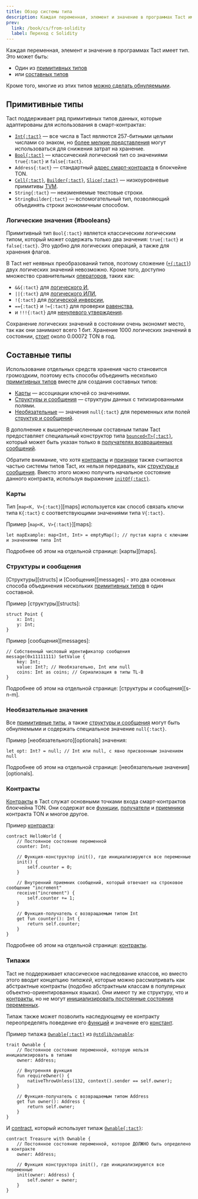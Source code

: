 ```yaml
---
title: Обзор системы типа
description: Каждая переменная, элемент и значение в программах Tact имеет тип
prev:
  link: /book/cs/from-solidity
  label: Переход c Solidity
---
```


Каждая переменная, элемент и значение в программах Tact имеет тип. Это может быть:

- Один из [примитивных типов](#primitive-types)
- или [составных типов](#composite-types)

Кроме того, многие из этих типов [можно сделать обнуляемыми](#optionals).

## Примитивные типы

Tact поддерживает ряд примитивных типов данных, которые адаптированы для использования в смарт-контрактах:

- [`Int{:tact}`](/ru/book/integers) — все числа в Tact являются $257$-битными целыми числами со знаком, но [более мелкие представления](/ru/book/integers#serialization) могут использоваться для снижения затрат на хранение.
- [`Bool{:tact}`](#booleans) — классический логический тип со значениями `true{:tact}` и `false{:tact}`.
- `Address{:tact}` — стандартный [адрес смарт-контракта](https://docs.ton.org/learn/overviews/addresses#address-of-smart-contract) в блокчейне TON.
- [`Cell{:tact}`](/ru/book/cells#cells), [`Builder{:tact}`](/ru/book/cells#builders), [`Slice{:tact}`](/ru/book/cells#slices) — низкоуровневые примитивы [TVM][tvm].
- `String{:tact}` — неизменяемые текстовые строки.
- `StringBuilder{:tact}` — вспомогательный тип, позволяющий объединять строки экономичным способом.

[tvm]: https://docs.ton.org/learn/tvm-instructions/tvm-overview

### Логические значения {#booleans}

Примитивный тип `Bool{:tact}` является классическим логическим типом, который может содержать только два значения: `true{:tact}` и `false{:tact}`. Это удобно для логических операций, а также для хранения флагов.

В Tact нет неявных преобразований типов, поэтому сложение ([`+{:tact}`](/ru/book/operators#binary-add)) двух логических значений невозможно. Кроме того, доступно множество сравнительных [операторов](/ru/book/operators), таких как:

- `&&{:tact}` для [логического И](/ru/book/operators#binary-logical-and),
- `||{:tact}` для [логического ИЛИ](/ru/book/operators#binary-logical-or),
- `!{:tact}` для [логической инверсии](/ru/book/operators#unary-inverse),
- `=={:tact}` и `!={:tact}` для проверки [равенства](/ru/book/operators#binary-equality),
- и `!!!{:tact}` для [ненулевого утверждения](/ru/book/optionals).

Сохранение логических значений в состоянии очень экономит место, так как они занимают всего 1 бит. Хранение 1000 логических значений в состоянии, [стоит](https://ton.org/docs/develop/smart-contracts/fees#how-to-calculate-fees) около $0.00072$ TON в год.

## Составные типы

Использование отдельных средств хранения часто становится громоздким, поэтому есть способы объединить несколько [примитивных типов](#primitive-types) вместе для создания составных типов:

- [Карты](#maps) — ассоциации ключей со значениями.
- [Структуры и сообщения](#structs-and-messages) — структуры данных с типизированными полями.
- [Необязательные](#optionals) — значения `null{:tact}` для переменных или полей [структур и сообщений](#structs-and-messages).

В дополнение к вышеперечисленным составным типам Tact предоставляет специальный конструктор типа [`bounced<T>{:tact}`](/ru/book/bounced), который может быть указан только в [получателях возвращенных сообщений](/ru/book/bounced).

Обратите внимание, что хотя [контракты](#contracts) и [признаки](#traits) также считаются частью системы типов Tact, их нельзя передавать, как [структуры и сообщения](#structs-and-messages). Вместо этого можно получить начальное состояние данного контракта, используя выражение [`initOf{:tact}`](/ru/book/expressions#initof).

### Карты

Тип [`map<K, V>{:tact}`][maps] используется как способ связать ключи типа `K{:tact}` с соответствующими значениями типа `V{:tact}`.

Пример [`map<K, V>{:tact}`][maps]:

```tact
let mapExample: map<Int, Int> = emptyMap(); // пустая карта с ключами и значениями типа Int
```

Подробнее об этом на отдельной странице: [карты][maps].

[карты]: /ru/book/maps

### Структуры и сообщения

[Структуры][structs] и [Сообщения][messages] - это два основных способа объединения нескольких [примитивных типов](#primitive-types) в один составной.

Пример [структуры][structs]:

```tact
struct Point {
    x: Int;
    y: Int;
}
```

Пример [сообщения][messages]:

```tact
// Собственный числовый идентификатор сообщения
message(0x11111111) SetValue {
    key: Int;
    value: Int?; // Необязательно, Int или null
    coins: Int as coins; // Сериализация в типы TL-B
}
```

Подробнее об этом на отдельной странице: [структуры и сообщения][s-n-m].

[с-н-м]: /ru/book/structs-and-messages
[Структуры]: /ru/book/structs-and-messages#structs
[сообщения]: /ru/book/structs-and-messages#messages

### Необязательные значения

Все [примитивные типы](#primitive-types), а также [структуры и сообщения](#structs-and-messages) могут быть обнуляемыми и содержать специальное значение `null{:tact}`.

Пример [необязательного][optionals] значения:

```tact
let opt: Int? = null; // Int или null, с явно присвоенным значением null
```

Подробнее об этом на отдельной странице: [необязательные значения][optionals].

[факультативы]: /ru/book/optionals

### Контракты

[Контракты](/ru/book/contracts) в Tact служат основными точками входа смарт-контрактов блокчейна TON. Они содержат все [функции](/ru/book/functions), [получатели](/ru/book/functions#getter-functions) и [приемники](/ru/book/functions#receiver-functions) контракта TON и многое другое.

Пример [контракта](/ru/book/contracts):

```tact
contract HelloWorld {
    // Постоянное состояние переменной
    counter: Int;

    // Функция-конструктор init(), где инициализируются все переменные
    init() {
        self.counter = 0;
    }

    // Внутренний приемник сообщений, который отвечает на строковое сообщение "increment"
    receive("increment") {
        self.counter += 1;
    }

    // Функция-получатель с возвращаемым типом Int
    get fun counter(): Int {
        return self.counter;
    }
}
```

Подробнее об этом на отдельной странице: [контракты](/ru/book/contracts).

### Типажи

Tact не поддерживает классическое наследование классов, но вместо этого вводит концепцию _типажей_, которые можно рассматривать как абстрактные контракты (подобно абстрактным классам в популярных объектно-ориентированных языках). Они имеют ту же структуру, что и [контракты](#contracts), но не могут [инициализировать постоянные состояния переменных](/ru/book/contracts#init-function).

Типаж также может позволить наследующему ее контракту переопределять поведение его [функций](/ru/book/functions#virtual-and-abstract-functions) и значение его [констант](/ru/book/constants#virtual-and-abstract-constants).

Пример типажа [`Ownable{:tact}`](/ru/ref/stdlib-ownable#ownable) из [`@stdlib/ownable`](/ru/ref/stdlib-ownable):

```tact
trait Ownable {
    // Постоянное состояние переменной, которую нельзя инициализировать в типаже
    owner: Address;

    // Внутренняя функция
    fun requireOwner() {
        nativeThrowUnless(132, context().sender == self.owner);
    }

    // Функция-получатель с возвращаемым типом Address
    get fun owner(): Address {
        return self.owner;
    }
}
```

И [contract](#contracts), который использует типаж [`Ownable{:tact}`](/ru/ref/stdlib-ownable#ownable):

```tact
contract Treasure with Ownable {
    // Постоянное состояние переменной, которое ДОЛЖНО быть определено в контракте
    owner: Address;

    // Функция конструктора init(), где инициализируются все переменные
    init(owner: Address) {
        self.owner = owner;
    }
}
```
